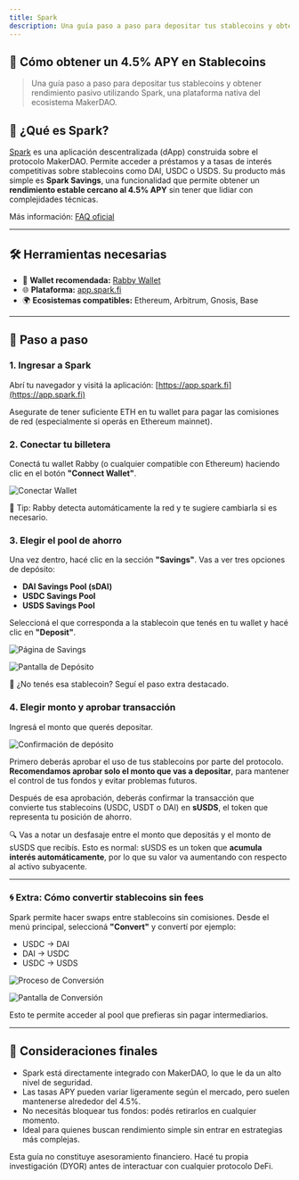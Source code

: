 ```yaml
---
title: Spark
description: Una guía paso a paso para depositar tus stablecoins y obtener rendimiento pasivo utilizando Spark, una plataforma nativa del ecosistema MakerDAO.
---
```


## 🏦 Cómo obtener un 4.5% APY en Stablecoins

> Una guía paso a paso para depositar tus stablecoins y obtener rendimiento pasivo utilizando Spark, una plataforma nativa del ecosistema MakerDAO.

## 🤔 ¿Qué es Spark?

[Spark](https://spark.fi/) es una aplicación descentralizada (dApp) construida sobre el protocolo MakerDAO. Permite acceder a préstamos y a tasas de interés competitivas sobre stablecoins como DAI, USDC o USDS. Su producto más simple es **Spark Savings**, una funcionalidad que permite obtener un **rendimiento estable cercano al 4.5% APY** sin tener que lidiar con complejidades técnicas.

Más información: [FAQ oficial](https://docs.spark.fi/faq)

---

## 🛠️ Herramientas necesarias

- 🔐 **Wallet recomendada:** [Rabby Wallet](https://rabby.io/)
- 🌐 **Plataforma:** [app.spark.fi](https://app.spark.fi/)
- 🌍 **Ecosistemas compatibles:** Ethereum, Arbitrum, Gnosis, Base

---

## 🧭 Paso a paso

### 1. Ingresar a Spark
Abrí tu navegador y visitá la aplicación: [https://app.spark.fi](https://app.spark.fi)

Asegurate de tener suficiente ETH en tu wallet para pagar las comisiones de red (especialmente si operás en Ethereum mainnet).

### 2. Conectar tu billetera
Conectá tu wallet Rabby (o cualquier compatible con Ethereum) haciendo clic en el botón **"Connect Wallet"**.

![Conectar Wallet](/content/defi/ganancias/connect_wallet.png)

<Callout>📝 Tip: Rabby detecta automáticamente la red y te sugiere cambiarla si es necesario.</Callout>

### 3. Elegir el pool de ahorro
Una vez dentro, hacé clic en la sección **"Savings"**. Vas a ver tres opciones de depósito:

- **DAI Savings Pool (sDAI)**
- **USDC Savings Pool**
- **USDS Savings Pool**

Seleccioná el que corresponda a la stablecoin que tenés en tu wallet y hacé clic en **"Deposit"**.

![Página de Savings](/content/defi/ganancias/savings.png)

![Pantalla de Depósito](/content/defi/ganancias/deposit.png)

<Callout>🧠 ¿No tenés esa stablecoin? Seguí el paso extra destacado.</Callout>

### 4. Elegir monto y aprobar transacción
Ingresá el monto que querés depositar.

![Confirmación de depósito](/content/defi/ganancias/done.png)

Primero deberás aprobar el uso de tus stablecoins por parte del protocolo. **Recomendamos aprobar solo el monto que vas a depositar**, para mantener el control de tus fondos y evitar problemas futuros.

Después de esa aprobación, deberás confirmar la transacción que convierte tus stablecoins (USDC, USDT o DAI) en **sUSDS**, el token que representa tu posición de ahorro.

<Callout>🔍 Vas a notar un desfasaje entre el monto que depositás y el monto de sUSDS que recibís. Esto es normal: sUSDS es un token que **acumula interés automáticamente**, por lo que su valor va aumentando con respecto al activo subyacente.</Callout>

---

### 🌀 Extra: Cómo convertir stablecoins sin fees

Spark permite hacer swaps entre stablecoins sin comisiones. Desde el menú principal, seleccioná **"Convert"** y convertí por ejemplo:

- USDC → DAI  
- DAI → USDC  
- USDC → USDS  

![Proceso de Conversión](/content/defi/ganancias/convert.png)

![Pantalla de Conversión](/content/defi/ganancias/convert_screen.png)

Esto te permite acceder al pool que prefieras sin pagar intermediarios.

---

## 🧠 Consideraciones finales

- Spark está directamente integrado con MakerDAO, lo que le da un alto nivel de seguridad.
- Las tasas APY pueden variar ligeramente según el mercado, pero suelen mantenerse alrededor del 4.5%.
- No necesitás bloquear tus fondos: podés retirarlos en cualquier momento.
- Ideal para quienes buscan rendimiento simple sin entrar en estrategias más complejas.

<Callout type="warn">Esta guía no constituye asesoramiento financiero. Hacé tu propia investigación (DYOR) antes de interactuar con cualquier protocolo DeFi.</Callout>
